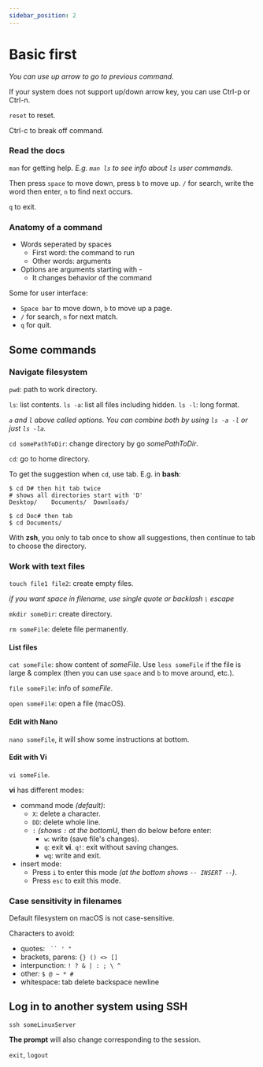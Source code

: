 ```yaml
---
sidebar_position: 2
---
```


# Basic first

*You can use up arrow to go to previous command.*

If your system does not support up/down arrow key, you can use Ctrl-p or Ctrl-n.

`reset` to reset.

Ctrl-c to break off command.

### Read the docs

`man` for getting help. *E.g. `man ls` to see info about `ls` user commands.*

Then press `space` to move down, press `b` to move up. `/` for search, write the word then enter, `n` to find next occurs.

`q` to exit.

### Anatomy of a command

- Words seperated by spaces
  - First word: the command to run
  - Other words: arguments
- Options are arguments starting with -
  - It changes behavior of the command

Some for user interface:
- `Space bar` to move down, `b` to move up a page.
- `/` for search, `n` for next match.
- `q` for quit.

## Some commands

### Navigate filesystem

`pwd`: path to work directory.

`ls`: list contents. `ls -a`: list all files including hidden. `ls -l`: long format.

*`a` and `l` above called options. You can combine both by using `ls -a -l` or just `ls -la`.*

`cd somePathToDir`: change directory by go *somePathToDir*.

`cd`: go to home directory.

To get the suggestion when `cd`, use tab. E.g. in **bash**:

```shell
$ cd D# then hit tab twice
# shows all directories start with 'D'
Desktop/    Documents/  Downloads/

$ cd Doc# then tab
$ cd Documents/
```

With **zsh**, you only to tab once to show all suggestions, then continue to tab to choose the directory.

### Work with text files

`touch file1 file2`: create empty files.

*if you want space in filename, use single quote or backlash `\` escape*

`mkdir someDir`: create directory.

`rm someFile`: delete file permanently.

#### List files

`cat someFile`: show content of *someFile*. Use `less someFile` if the file is large & complex (then you can use `space` and `b` to move around, etc.).

`file someFile`: info of *someFile*.

`open someFile`: open a file (macOS).

#### Edit with Nano

`nano someFile`, it will show some instructions at bottom.

#### Edit with Vi

`vi someFile`.

**vi** has different modes:
- command mode *(default)*:
  - `X`: delete a character.
  - `DD`: delete whole line.
  - `:` *(shows `:` at the bottom*U, then do below before enter:
    - `w`: write (save file's changes).
    - `q`: exit **vi**. `q!`: exit without saving changes.
    - `wq`: write and exit.
- insert mode:
  - Press `i` to enter this mode *(at the bottom shows `-- INSERT --`)*.
  - Press `esc` to exit this mode.

### Case sensitivity in filenames

Default filesystem on macOS is not case-sensitive.

Characters to avoid:
- quotes: ` `` ' "`
- brackets, parens: `{} () <> []`
- interpunction: `! ? & | : ; \ ^`
- other: `$ @ ~ * #`
- whitespace: tab delete backspace newline

## Log in to another system using SSH

`ssh someLinuxServer`

**The prompt** will also change corresponding to the session.

`exit`, `logout`

